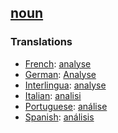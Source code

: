 == [[noun]] == 
=== Translations === 
*[[French]]: [[analyse]] 
*[[German]]: [[Analyse]] 
*[[Interlingua]]: [[analyse]] 
*[[Italian]]: [[analisi]] 
*[[Portuguese]]: [[análise]] 
*[[Spanish]]: [[análisis]]
